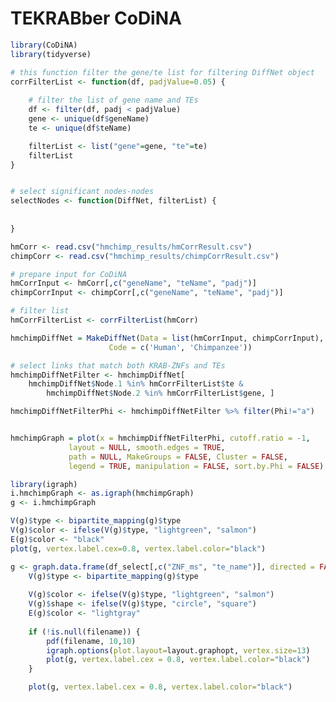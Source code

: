 # TEKRABber CoDiNA

```r
library(CoDiNA)
library(tidyverse)
```

```r
# this function filter the gene/te list for filtering DiffNet object
corrFilterList <- function(df, padjValue=0.05) {
    
    # filter the list of gene name and TEs
    df <- filter(df, padj < padjValue)
    gene <- unique(df$geneName)
    te <- unique(df$teName)

    filterList <- list("gene"=gene, "te"=te)
    filterList
}


# select significant nodes-nodes
selectNodes <- function(DiffNet, filterList) {
    
    
}

```


```r
hmCorr <- read.csv("hmchimp_results/hmCorrResult.csv")
chimpCorr <- read.csv("hmchimp_results/chimpCorrResult.csv")

# prepare input for CoDiNA
hmCorrInput <- hmCorr[,c("geneName", "teName", "padj")]
chimpCorrInput <- chimpCorr[,c("geneName", "teName", "padj")]

# filter list
hmCorrFilterList <- corrFilterList(hmCorr)

```

```r
hmchimpDiffNet = MakeDiffNet(Data = list(hmCorrInput, chimpCorrInput), 
                      Code = c('Human', 'Chimpanzee'))

# select links that match both KRAB-ZNFs and TEs
hmchimpDiffNetFilter <- hmchimpDiffNet[
    hmchimpDiffNet$Node.1 %in% hmCorrFilterList$te & 
        hmchimpDiffNet$Node.2 %in% hmCorrFilterList$gene, ]

hmchimpDiffNetFilterPhi <- hmchimpDiffNetFilter %>% filter(Phi!="a")


hmchimpGraph = plot(x = hmchimpDiffNetFilterPhi, cutoff.ratio = -1,
             layout = NULL, smooth.edges = TRUE,
             path = NULL, MakeGroups = FALSE, Cluster = FALSE,
             legend = TRUE, manipulation = FALSE, sort.by.Phi = FALSE)
```

```r
library(igraph)
i.hmchimpGraph <- as.igraph(hmchimpGraph)
g <- i.hmchimpGraph

V(g)$type <- bipartite_mapping(g)$type
V(g)$color <- ifelse(V(g)$type, "lightgreen", "salmon")
E(g)$color <- "black"
plot(g, vertex.label.cex=0.8, vertex.label.color="black")

g <- graph.data.frame(df_select[,c("ZNF_ms", "te_name")], directed = FALSE)
    V(g)$type <- bipartite_mapping(g)$type
    
    V(g)$color <- ifelse(V(g)$type, "lightgreen", "salmon")
    V(g)$shape <- ifelse(V(g)$type, "circle", "square")
    E(g)$color <- "lightgray"
    
    if (!is.null(filename)) {
        pdf(filename, 10,10)
        igraph.options(plot.layout=layout.graphopt, vertex.size=13)
        plot(g, vertex.label.cex = 0.8, vertex.label.color="black")
    }

    plot(g, vertex.label.cex = 0.8, vertex.label.color="black")


```


